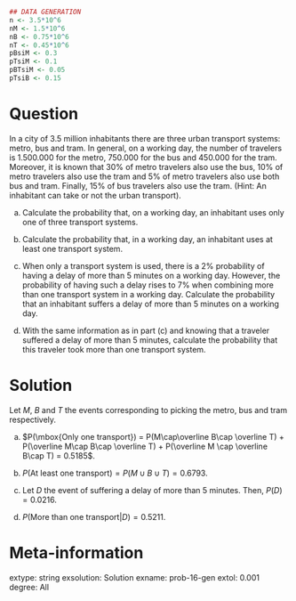 
```r
## DATA GENERATION
n <- 3.5*10^6
nM <- 1.5*10^6
nB <- 0.75*10^6
nT <- 0.45*10^6
pBsiM <- 0.3
pTsiM <- 0.1
pBTsiM <- 0.05
pTsiB <- 0.15
```

Question
========
In a city of 3.5 million inhabitants there are three urban transport systems: metro, bus and tram. In general, on a working day, the number of travelers is 1.500.000 for the metro, 750.000 for the bus and 450.000 for the tram. Moreover, it is known that 30% of metro travelers also use the bus, 10% of metro travelers also use the tram and 5% of metro travelers also use both bus and tram. Finally, 15% of bus travelers also use the tram. (Hint: An inhabitant can take or not the urban transport).

a.  Calculate the probability that, on a working day, an inhabitant uses only one of three transport systems. 

a.  Calculate the probability that, in a working day, an inhabitant uses at least one transport system. 

a.  When only a transport system is used, there is a 2% probability of having a delay of more than 5 minutes on a working day. However, the probability of having such a delay rises to 7% when combining more than one transport system in a working day. Calculate the probability that an inhabitant suffers a delay of more than 5 minutes on a working day.

a.  With the same information as in part (c) and knowing that a traveler suffered a delay of more than 5 minutes, calculate the probability that this traveler took more than one transport system.

Solution
========
Let $M$, $B$ and $T$ the events corresponding to picking the metro, bus and tram respectively.

a.  $P(\mbox{Only one transport}) = P(M\cap\overline B\cap \overline T) + P(\overline M\cap B\cap \overline T) + P(\overline M \cap \overline B\cap T) = 0.5185$.

a.  $P(\mbox{At least one transport}) = P(M\cup B\cup T) = 0.6793$.

a.  Let $D$ the event of suffering a delay of more than 5 minutes. Then, $P(D) = 0.0216$.

a.  $P(\mbox{More than one transport}|D) = 0.5211$.

Meta-information 
================
extype: string
exsolution: Solution
exname: prob-16-gen
extol: 0.001
degree: All
 
